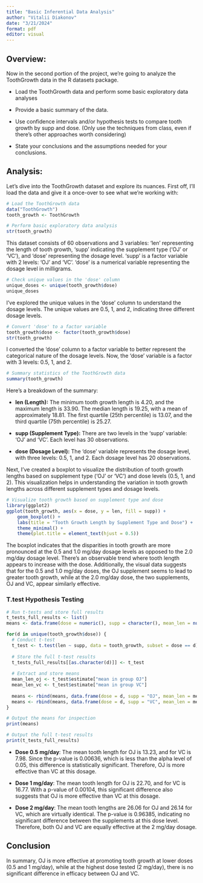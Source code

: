 ```yaml
---
title: "Basic Inferential Data Analysis"
author: "Vitalii Diakonov"
date: "3/21/2024"
format: pdf
editor: visual
---
```


## **Overview:**

Now in the second portion of the project, we're going to analyze the ToothGrowth data in the R datasets package.

-   Load the ToothGrowth data and perform some basic exploratory data analyses

-   Provide a basic summary of the data.

-   Use confidence intervals and/or hypothesis tests to compare tooth growth by supp and dose. (Only use the techniques from class, even if there's other approaches worth considering)

-   State your conclusions and the assumptions needed for your conclusions.

## **Analysis:**

Let's dive into the ToothGrowth dataset and explore its nuances. First off, I'll load the data and give it a once-over to see what we're working with:

```r
# Load the ToothGrowth data
data("ToothGrowth")
tooth_growth <- ToothGrowth

# Perform basic exploratory data analysis
str(tooth_growth)
```

This dataset consists of 60 observations and 3 variables: 'len' representing the length of tooth growth, 'supp' indicating the supplement type ('OJ' or 'VC'), and 'dose' representing the dosage level. 'supp' is a factor variable with 2 levels: 'OJ' and 'VC'. 'dose' is a numerical variable representing the dosage level in milligrams.

```r
# Check unique values in the 'dose' column
unique_doses <- unique(tooth_growth$dose)
unique_doses
```

I've explored the unique values in the 'dose' column to understand the dosage levels. The unique values are 0.5, 1, and 2, indicating three different dosage levels.

```r
# Convert 'dose' to a factor variable
tooth_growth$dose <- factor(tooth_growth$dose)
str(tooth_growth)
```

I converted the 'dose' column to a factor variable to better represent the categorical nature of the dosage levels. Now, the 'dose' variable is a factor with 3 levels: 0.5, 1, and 2.

```r
# Summary statistics of the ToothGrowth data
summary(tooth_growth)
```

Here's a breakdown of the summary:

-   **len (Length):** The minimum tooth growth length is 4.20, and the maximum length is 33.90. The median length is 19.25, with a mean of approximately 18.81. The first quartile (25th percentile) is 13.07, and the third quartile (75th percentile) is 25.27.

-   **supp (Supplement Type):** There are two levels in the 'supp' variable: 'OJ' and 'VC'. Each level has 30 observations.

-   **dose (Dosage Level):** The 'dose' variable represents the dosage level, with three levels: 0.5, 1, and 2. Each dosage level has 20 observations.

Next, I've created a boxplot to visualize the distribution of tooth growth lengths based on supplement type ('OJ' or 'VC') and dose levels (0.5, 1, and 2). This visualization helps in understanding the variation in tooth growth lengths across different supplement types and dosage levels.

```r
# Visualize tooth growth based on supplement type and dose
library(ggplot2)
ggplot(tooth_growth, aes(x = dose, y = len, fill = supp)) +
    geom_boxplot() +
    labs(title = "Tooth Growth Length by Supplement Type and Dose") +
    theme_minimal() +
    theme(plot.title = element_text(hjust = 0.5))
```

The boxplot indicates that the disparities in tooth growth are more pronounced at the 0.5 and 1.0 mg/day dosage levels as opposed to the 2.0 mg/day dosage level. There's an observable trend where tooth length appears to increase with the dose. Additionally, the visual data suggests that for the 0.5 and 1.0 mg/day doses, the OJ supplement seems to lead to greater tooth growth, while at the 2.0 mg/day dose, the two supplements, OJ and VC, appear similarly effective.

### T.test Hypothesis Testing

```r
# Run t-tests and store full results
t_tests_full_results <- list()
means <- data.frame(dose = numeric(), supp = character(), mean_len = numeric(), stringsAsFactors = FALSE)

for(d in unique(tooth_growth$dose)) {
  # Conduct t-test
  t_test <- t.test(len ~ supp, data = tooth_growth, subset = dose == d)
  
  # Store the full t-test results
  t_tests_full_results[[as.character(d)]] <- t_test
  
  # Extract and store means
  mean_len_oj <- t_test$estimate["mean in group OJ"]
  mean_len_vc <- t_test$estimate["mean in group VC"]
  
  means <- rbind(means, data.frame(dose = d, supp = "OJ", mean_len = mean_len_oj))
  means <- rbind(means, data.frame(dose = d, supp = "VC", mean_len = mean_len_vc))
}

# Output the means for inspection
print(means)
```

```r
# Output the full t-test results
print(t_tests_full_results)
```

-   **Dose 0.5 mg/day**: The mean tooth length for OJ is 13.23, and for VC is 7.98. Since the p-value is 0.00636, which is less than the alpha level of 0.05, this difference is statistically significant. Therefore, OJ is more effective than VC at this dosage.

-   **Dose 1 mg/day**: The mean tooth length for OJ is 22.70, and for VC is 16.77. With a p-value of 0.00104, this significant difference also suggests that OJ is more effective than VC at this dosage.

-   **Dose 2 mg/day**: The mean tooth lengths are 26.06 for OJ and 26.14 for VC, which are virtually identical. The p-value is 0.96385, indicating no significant difference between the supplements at this dose level. Therefore, both OJ and VC are equally effective at the 2 mg/day dosage.

## **Conclusion**

In summary, OJ is more effective at promoting tooth growth at lower doses (0.5 and 1 mg/day), while at the highest dose tested (2 mg/day), there is no significant difference in efficacy between OJ and VC.
